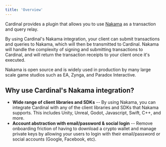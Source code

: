 ```yaml
---
title: 'Overview'
---
```


Cardinal provides a plugin that allows you to use [Nakama](https://heroiclabs.com/nakama/) as a transaction and query relay. 

By using Cardinal's Nakama integration, your client can submit transactions and queries to Nakama, which will then be transmitted to Cardinal. Nakama will handle the complexity of signing and submitting transactions to Cardinal, and will return the transaction receipts to your client once it's executed.

Nakama is open source and is widely used in production by many large scale game studios such as EA, Zynga, and Paradox Interactive.

## Why use Cardinal's Nakama integration?

- **Wide range of client libraries and SDKs** -- By using Nakama, you can integrate Cardinal with any of the client libraries and SDKs that Nakama supports. This includes Unity, Unreal, Godot, Javascript, Swift, C++, and more.
- **Account abstraction with email/password & social login** -- Remove onboarding friction of having to download a crypto wallet and manage private keys by allowing your users to login with their email/password or social accounts (Google, Facebook, etc).